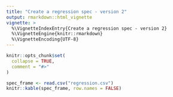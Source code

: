 ```yaml
---
title: "Create a regression spec - version 2"
output: rmarkdown::html_vignette
vignette: >
  %\VignetteIndexEntry{Create a regression spec - version 2}
  %\VignetteEngine{knitr::rmarkdown}
  %\VignetteEncoding{UTF-8}
---
```


```r
knitr::opts_chunk$set(
  collapse = TRUE,
  comment = "#>"
)
```

```r
spec_frame <- read.csv("regression.csv")
knitr::kable(spec_frame, row.names = FALSE)
```
